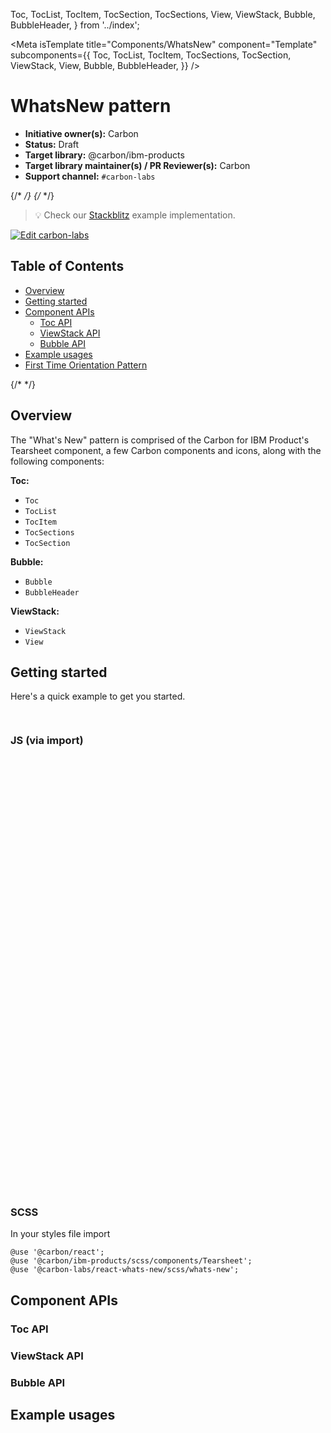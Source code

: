   Toc,
  TocList,
  TocItem,
  TocSection,
  TocSections,
  View,
  ViewStack,
  Bubble,
  BubbleHeader,
} from '../index';

<Meta
  isTemplate
  title="Components/WhatsNew"
  component="Template"
  subcomponents={{
    Toc,
    TocList,
    TocItem,
    TocSections,
    TocSection,
    ViewStack,
    View,
    Bubble,
    BubbleHeader,
  }}
/>

# WhatsNew pattern

- **Initiative owner(s):** Carbon
- **Status:** Draft
- **Target library:** @carbon/ibm-products
- **Target library maintainer(s) / PR Reviewer(s):** Carbon
- **Support channel:** `#carbon-labs`

{/* <!-- START doctoc generated TOC please keep comment here to allow auto update --> */}
{/* <!-- DON'T EDIT THIS SECTION, INSTEAD RE-RUN doctoc TO UPDATE --> */}

> 💡 Check our
> [Stackblitz](https://stackblitz.com/github/carbon-design-system/carbon-labs/tree/main/examples/react/WhatsNew)
> example implementation.

[![Edit carbon-labs](https://developer.stackblitz.com/img/open_in_stackblitz.svg)](https://stackblitz.com/github/carbon-design-system/carbon-labs/tree/main/examples/react/WhatsNew)

## Table of Contents

- [Overview](#overview)
- [Getting started](#getting-started)
- [Component APIs](#component-apis)
  - [Toc API](#toc-api)
  - [ViewStack API](#viewstack-api)
  - [Bubble API](#bubble-api)
- [Example usages](#example-usages)
- [First Time Orientation Pattern](#first-time-orienation)

{/* <!-- END doctoc generated TOC please keep comment here to allow auto update --> */}

## Overview

The "What's New" pattern is comprised of the Carbon for IBM Product's Tearsheet
component, a few Carbon components and icons, along with the following
components:

**Toc:**

- `Toc`
- `TocList`
- `TocItem`
- `TocSections`
- `TocSection`

**Bubble:**

- `Bubble`
- `BubbleHeader`

**ViewStack:**

- `ViewStack`
- `View`

<Canvas of={WhatsNewStories.WhatsNewPattern} />

## Getting started

Here's a quick example to get you started.

```bash
yarn add @carbon/react @carbon/ibm-products @carbon-labs/react-whats-new
```

### JS (via import)

```javascript
import React, { useCallback, useRef, useState } from 'react';

import {
  Toc,
  TocList,
  TocItem,
  TocSections,
  TocSection,
  Bubble,
  BubbleHeader,
  ViewStack,
  View,
} from '@carbon-labs/react-whats-new/es/index';
import { Tearsheet } from '@carbon/ibm-products';

function App() {
  return (
    <>
      {/* Tier 2 - release notification pattern */}
      <Bubble>
        <BubbleHeader>...</BubbleHeader>
        <ViewStack>
          <View>...</View>
        </ViewStack>
        ...
      </Bubble>

      {/* Tier 1 - what's new center pattern */}
      <Toc ref={tocRef}>
        <Tearsheet
          influencer={
            <TocList>
              <TocItem>Feature 1</TocItem>
              <TocItem>Feature 2</TocItem>
            </TocList>
          }>
          <TocSections threshold={0.2}>
            <TocSection as="div">...</TocSection>
            ...
          </TocSections>
        </Tearsheet>
      </Toc>
    </>
  );
}

export default App;
```

### SCSS

In your styles file import

```
@use '@carbon/react';
@use '@carbon/ibm-products/scss/components/Tearsheet';
@use '@carbon-labs/react-whats-new/scss/whats-new';
```

## Component APIs

### Toc API

<ArgTypes of={TocStories.TocStory} />

### ViewStack API

<ArgTypes of={ViewStackStories.ViewStackStory} />

### Bubble API

<ArgTypes of={BubbleStories.BubbleStory} />

## Example usages

```javascript
import React, { useCallback, useRef, useState } from 'react';
import { Close, Gift, Launch, Notification } from '@carbon/react/icons';
import {
  Button,
  ContentSwitcher,
  Heading,
  Link,
  Section,
  Switch,
  Tag,
} from '@carbon/react';
import {
  Toc,
  TocList,
  TocItem,
  TocSections,
  TocSection,
  Bubble,
  BubbleHeader,
  ViewStack,
  View,
} from '@carbon-labs/react-whats-new/es/index';
import { ScrollGradient, Tearsheet, pkg } from '@carbon/ibm-products';

pkg.component.ScrollGradient = true;

function App() {
  /* ************************************* */
  // CONSTANTS
  const labsPrefix = usePrefix();
  const prefix = `${labsPrefix}--whats-new`;
  /* ************************************* */
  // INTERNAL STATE
  const [contentIndex, setContentIndex] = useState(0);
  const [currentReleaseNotifications, setCurrentReleaseNotifications] =
    useState(0);
  const [totalReleaseNotifications, setTotalReleaseNotifications] = useState(0);
  const [shouldShowReleaseNotification, setShouldShowReleaseNotification] =
    useState(false);
  const [shouldShowAnnouncement, setShouldShowAnnouncement] = useState(false);
  /* ************************************* */
  // REFS
  const tocRef = useRef(null);
  const viewStackRef = useRef(null);
  /* ************************************* */
  // CALL BACKS
  const handleContentSwitch = useCallback((value) => {
    const cleanVal = value ? value : 0;
    setContentIndex(cleanVal);
  }, []);
  /* ************************************* */

  return (
    <>
      {/* Tier 2 - release notification pattern */}
      <Bubble
        highContrast
        align="bottom-end"
        open={shouldShowReleaseNotification}
        target="#ExampleTarget">
        <BubbleHeader>
          <Button
            kind="ghost"
            size="sm"
            renderIcon={Close}
            iconDescription="Close"
            hasIconOnly
            onClick={() => {
              setShouldShowReleaseNotification(false);
            }}
          />
        </BubbleHeader>
        <ViewStack
          ref={viewStackRef}
          className={`${prefix}__wn_pattern__bubble_viewstack`}
          ariaLabel="Test view stack"
          viewAssistiveTranslator={(currentIndex, lastIndex) =>
            `Affichage de la vue ${currentIndex} sur ${lastIndex}`
          }
          onViewChangeEnd={({ currentIndex, lastIndex }) => {
            setCurrentReleaseNotifications(currentIndex + 1);
            setTotalReleaseNotifications(lastIndex + 1);
          }}>
          <View title="Example View 1">
            <ScrollGradient>
              <img
                alt=""
                className={`${prefix}__wn_pattern__bubble_viewstack-view-image`}
                src="https://assets.ibm.com/is/image/ibm/maas360-benefits-enhanced-security-threat-visibility:2x1?$674x337$&fmt=png-alpha"
              />
              <div
                className={`${prefix}__wn_pattern__bubble_viewstack-view-info`}>
                <Gift size={20} />
                <span>New!</span>
              </div>
              <div className={`${prefix}__wn_pattern__tag_container`}>
                <Tag
                  className="some-class"
                  size="md"
                  title="Clear filter"
                  type="purple">
                  Tag content
                </Tag>
              </div>
              <Heading
                className={`${prefix}__wn_pattern__bubble_viewstack-view-heading`}>
                Feature 1
              </Heading>
              <div
                className={`${prefix}__wn_pattern__bubble_viewstack-view-description`}>
                <p>
                  Lorem ipsum dolor sit amet, consectetur adipiscing elit.
                  Maecenas consequat, nulla in laoreet molestie, metus lectus
                  eleifend sem, eu malesuada ipsum arcu nec turpis.
                </p>
              </div>
              <div
                className={`${prefix}__wn_pattern__bubble_viewstack-view-buttons`}>
                <Button href="https://www.ibm.com" kind="ghost" size="sm">
                  Start using
                </Button>
              </div>
            </ScrollGradient>
          </View>
          <View title="Example View 2">
            <ScrollGradient>
              <img
                alt=""
                className={`${prefix}__wn_pattern__bubble_viewstack-view-image`}
                src="https://assets.ibm.com/is/image/ibm/maas360-benefits-enhanced-security-threat-visibility:2x1?$674x337$&fmt=png-alpha"
              />
              <div
                className={`${prefix}__wn_pattern__bubble_viewstack-view-info`}>
                <Gift size={20} />
                <span>New!</span>
              </div>
              <div className={`${prefix}__wn_pattern__tag_container`}>
                <Tag
                  className="some-class"
                  size="md"
                  title="Clear filter"
                  type="purple">
                  Tag content
                </Tag>
              </div>
              <Heading
                className={`${prefix}__wn_pattern__bubble_viewstack-view-heading`}>
                Feature 2
              </Heading>
              <div
                className={`${prefix}__wn_pattern__bubble_viewstack-view-description`}>
                <p>
                  Lorem ipsum dolor sit amet, consectetur adipiscing elit.
                  Maecenas consequat, nulla in laoreet molestie, metus lectus
                  eleifend sem, eu malesuada ipsum arcu nec turpis.
                </p>
              </div>
              <div
                className={`${prefix}__wn_pattern__bubble_viewstack-view-buttons`}>
                <Button href="https://www.ibm.com" kind="ghost" size="sm">
                  Start using
                </Button>
              </div>
            </ScrollGradient>
          </View>
        </ViewStack>
        <footer className={`${prefix}__wn_pattern__bubble_footer`}>
          <div className={`${prefix}__wn_pattern__bubble_progress`}>
            {currentReleaseNotifications}/{totalReleaseNotifications}
          </div>

          <Button
            disabled={currentReleaseNotifications === 1}
            size="sm"
            kind="ghost"
            onClick={() => {
              viewStackRef.current?.back();
            }}>
            Back
          </Button>
          {currentReleaseNotifications !== totalReleaseNotifications ? (
            <Button
              size="sm"
              kind="primary"
              onClick={() => {
                viewStackRef.current?.next();
              }}>
              Next
            </Button>
          ) : (
            <Button
              size="sm"
              kind="primary"
              onClick={() => {
                setShouldShowReleaseNotification(false);
              }}>
              Got it
            </Button>
          )}
        </footer>
      </Bubble>

      {/* Tier 1 - what's new center pattern */}
      <Toc ref={tocRef}>
        <Tearsheet
          selectorPrimaryFocus="#FeatureSwitcher"
          title="What's new"
          open={shouldShowAnnouncement}
          onClose={() => setShouldShowAnnouncement(false)}
          className={`${prefix}__wn_pattern__tearsheet`}
          closeIconDescription="Close the tearsheet"
          navigation={
            <div
              className={`${prefix}__wn_pattern__tearsheet_navigation_container`}>
              <ContentSwitcher
                id="FeatureSwitcher"
                className={`${prefix}__wn_pattern__tearsheet__contentswitcher`}
                size="md"
                selectedIndex={contentIndex}
                onChange={(val) => {
                  tocRef.current?.reset();
                  handleContentSwitch(val.index);
                }}>
                <Switch name="new" text="Latest highlights" />
                <Switch name="all" text="All features" />
              </ContentSwitcher>
              <Link
                className={`${prefix}__wn_pattern__tearsheet__link`}
                size="md"
                href="https://www.ibm.com"
                target="_blank"
                renderIcon={Launch}>
                View on Docs
              </Link>
            </div>
          }
          influencer={
            <div
              className={`${prefix}__wn_pattern__tearsheet_influencer_container`}>
              {contentIndex === 0 ? (
                <TocList>
                  <TocItem>Feature 1</TocItem>
                  <TocItem>Feature 2</TocItem>
                </TocList>
              ) : (
                <TocList>
                  <TocItem>Section 1</TocItem>
                  <TocItem>Section 2</TocItem>
                </TocList>
              )}
            </div>
          }>
          <div className={`${prefix}__wn_pattern__features`}>
            {contentIndex === 0 ? (
              <TocSections
                className={`${prefix}__wn_pattern__feature__sections`}
                threshold={0.2}>
                <TocSection
                  as="div"
                  className={`${prefix}__wn_pattern__feature__section`}>
                  <Section level={4}>
                    <img
                      className={`${prefix}__wn_pattern__feature__section_image`}
                      src="https://assets.ibm.com/is/image/ibm/fs6:2x1?$674x337$&fmt=png-alpha"
                      aria-label="Example image"
                    />
                    <div className={`${prefix}__wn_pattern__tag_container`}>
                      <Tag
                        className="some-class"
                        size="md"
                        title="Clear filter"
                        type="purple">
                        Tag content
                      </Tag>
                    </div>
                    <Heading
                      className={`${prefix}__wn_pattern__feature__section_heading`}>
                      Feature 1
                    </Heading>
                    <div
                      className={`${prefix}__wn_pattern__feature__section_body`}>
                      <p>
                        Lorem ipsum dolor sit amet, consectetur adipiscing elit.
                        Duis consequat rhoncus dolor non dapibus. Proin eu
                        tempus turpis. Aliquam ornare mi mi. Pellentesque ac
                        mattis diam.
                      </p>
                    </div>
                    <Button href="https://www.ibm.com" kind="tertiary">
                      Go Here
                    </Button>
                  </Section>
                </TocSection>
                <TocSection
                  as="div"
                  className={`${prefix}__wn_pattern__feature__section`}>
                  <Section level={4}>
                    <img
                      className={`${prefix}__wn_pattern__feature__section_image`}
                      src="https://assets.ibm.com/is/image/ibm/fs6:2x1?$674x337$&fmt=png-alpha"
                      aria-label="Example image"
                    />
                    <div className={`${prefix}__wn_pattern__tag_container`}>
                      <Tag
                        className="some-class"
                        size="md"
                        title="Clear filter"
                        type="purple">
                        Tag content
                      </Tag>
                    </div>
                    <Heading
                      className={`${prefix}__wn_pattern__feature__section_heading`}>
                      Feature 2
                    </Heading>
                    <div
                      className={`${prefix}__wn_pattern__feature__section_body`}>
                      <p>
                        Lorem ipsum dolor sit amet, consectetur adipiscing elit.
                        Duis consequat rhoncus dolor non dapibus. Proin eu
                        tempus turpis. Aliquam ornare mi mi. Pellentesque ac
                        mattis diam.
                      </p>
                    </div>
                    <Button href="https://www.ibm.com" kind="tertiary">
                      Go Here
                    </Button>
                  </Section>
                </TocSection>
              </TocSections>
            ) : (
              <TocSections
                className={`${prefix}__wn_pattern__feature__sections`}
                threshold={0.1}>
                <TocSection as="div">
                  <Section
                    level={3}
                    className={`${prefix}__wn_pattern__feature__section_group`}>
                    <Heading
                      className={`${prefix}__wn_pattern__feature__section_group_heading`}>
                      Section 1
                    </Heading>
                    <Section
                      className={`${prefix}__wn_pattern__feature__section`}>
                      <img
                        className={`${prefix}__wn_pattern__feature__section_image`}
                        src="https://assets.ibm.com/is/image/ibm/fs6:2x1?$674x337$&fmt=png-alpha"
                        aria-label="Example image"
                      />
                      <div className={`${prefix}__wn_pattern__tag_container`}>
                        <Tag
                          className="some-class"
                          size="md"
                          title="Clear filter"
                          type="purple">
                          Tag content
                        </Tag>
                      </div>
                      <Heading
                        className={`${prefix}__wn_pattern__feature__section_heading`}>
                        Section 1 - Feature 1
                      </Heading>
                      <div
                        className={`${prefix}__wn_pattern__feature__section_body`}>
                        <p>
                          Lorem ipsum dolor sit amet, consectetur adipiscing
                          elit. Duis consequat rhoncus dolor non dapibus. Proin
                          eu tempus turpis. Aliquam ornare mi mi. Pellentesque
                          ac mattis diam.
                        </p>
                      </div>
                      <Button href="https://www.ibm.com" kind="tertiary">
                        Go Here
                      </Button>
                    </Section>
                    <Section
                      className={`${prefix}__wn_pattern__feature__section`}>
                      <img
                        className={`${prefix}__wn_pattern__feature__section_image`}
                        src="https://assets.ibm.com/is/image/ibm/fs6:2x1?$674x337$&fmt=png-alpha"
                        aria-label="Example image"
                      />
                      <div className={`${prefix}__wn_pattern__tag_container`}>
                        <Tag
                          className="some-class"
                          size="md"
                          title="Clear filter"
                          type="purple">
                          Tag content
                        </Tag>
                      </div>
                      <Heading
                        className={`${prefix}__wn_pattern__feature__section_heading`}>
                        Section 1 - Feature 2
                      </Heading>
                      <div
                        className={`${prefix}__wn_pattern__feature__section_body`}>
                        <p>
                          Lorem ipsum dolor sit amet, consectetur adipiscing
                          elit. Duis consequat rhoncus dolor non dapibus. Proin
                          eu tempus turpis. Aliquam ornare mi mi. Pellentesque
                          ac mattis diam.
                        </p>
                      </div>
                      <Button href="https://www.ibm.com" kind="tertiary">
                        Go Here
                      </Button>
                    </Section>
                  </Section>
                </TocSection>
                <TocSection as="div">
                  <Section
                    level={3}
                    className={`${prefix}__wn_pattern__feature__section_group`}>
                    <Heading
                      className={`${prefix}__wn_pattern__feature__section_group_heading`}>
                      Section 2
                    </Heading>
                    <Section
                      className={`${prefix}__wn_pattern__feature__section`}>
                      <img
                        className={`${prefix}__wn_pattern__feature__section_image`}
                        src="https://assets.ibm.com/is/image/ibm/fs6:2x1?$674x337$&fmt=png-alpha"
                        aria-label="Example image"
                      />
                      <div className={`${prefix}__wn_pattern__tag_container`}>
                        <Tag
                          className="some-class"
                          size="md"
                          title="Clear filter"
                          type="purple">
                          Tag content
                        </Tag>
                      </div>
                      <Heading
                        className={`${prefix}__wn_pattern__feature__section_heading`}>
                        Section 2 - Feature 1
                      </Heading>
                      <div
                        className={`${prefix}__wn_pattern__feature__section_body`}>
                        <p>
                          Lorem ipsum dolor sit amet, consectetur adipiscing
                          elit. Duis consequat rhoncus dolor non dapibus. Proin
                          eu tempus turpis. Aliquam ornare mi mi. Pellentesque
                          ac mattis diam.
                        </p>
                      </div>
                      <Button href="https://www.ibm.com" kind="tertiary">
                        Go Here
                      </Button>
                    </Section>
                    <Section
                      className={`${prefix}__wn_pattern__feature__section`}>
                      <img
                        className={`${prefix}__wn_pattern__feature__section_image`}
                        src="https://assets.ibm.com/is/image/ibm/fs6:2x1?$674x337$&fmt=png-alpha"
                        aria-label="Example image"
                      />
                      <div className={`${prefix}__wn_pattern__tag_container`}>
                        <Tag
                          className="some-class"
                          size="md"
                          title="Clear filter"
                          type="purple">
                          Tag content
                        </Tag>
                      </div>
                      <Heading
                        className={`${prefix}__wn_pattern__feature__section_heading`}>
                        Section 2 - Feature 2
                      </Heading>
                      <div
                        className={`${prefix}__wn_pattern__feature__section_body`}>
                        <p>
                          Lorem ipsum dolor sit amet, consectetur adipiscing
                          elit. Duis consequat rhoncus dolor non dapibus. Proin
                          eu tempus turpis. Aliquam ornare mi mi. Pellentesque
                          ac mattis diam.
                        </p>
                      </div>
                      <Button href="https://www.ibm.com" kind="tertiary">
                        Go Here
                      </Button>
                    </Section>
                  </Section>
                </TocSection>
              </TocSections>
            )}
          </div>
        </Tearsheet>
      </Toc>
    </>
  );
}

export default App;
```

## FirstTimeOrienation
First Time Orienation pattern is build using [InterstitialScreen](https://ibm-products.carbondesignsystem.com/?path=/docs/experimental-onboarding-interstitialscreen--docs&globals=theme:white;viewport:basic) component from @carbon/ibm-products. 

### Stackblitz Examples
[![Example](https://developer.stackblitz.com/img/open_in_stackblitz.svg)](https://stackblitz.com/github/carbon-design-system/carbon-labs/tree/main/examples/react/FirstTimeOrientation)

### Usage

<Canvas>
  <Story of={FirstTimeOrientation.FirstTimeOrientationStory} />
</Canvas>
